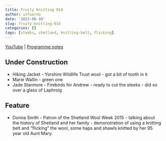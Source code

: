 ```yaml
---
title: Fruity Knitting 014
author: infuerno
date: '2023-06-10'
slug: fruity-knitting-014
categories: []
tags: [steeks, shetland, knitting-belt, flicking]
---
```


[YouTube](https://www.youtube.com/watch?v=3nqdISSmn_Q) | [Programme notes]()

## Under Construction
* Hiking Jacket - Yorshire Wildlife Trust wool - got a bit of tooth in it
* Marie Wallin - green one
* Jade Starmore - Firebirds for Andrew - ready to cut the steeks - did so over a glass of Laphroig

## Feature
* Donna Smith - Patron of the Shetland Wool Week 2015 - talking about the history of Shetland and her family - demonstration of using a knitting belt and "flicking" the wool, some haps and shawls knitted by her 95 year old Aunt Mary.